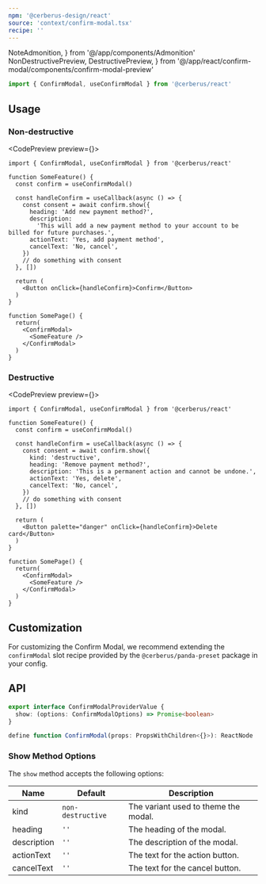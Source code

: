 ```yaml
---
npm: '@cerberus-design/react'
source: 'context/confirm-modal.tsx'
recipe: ''
---
```


  NoteAdmonition,
} from '@/app/components/Admonition'
  NonDestructivePreview,
  DestructivePreview,
} from '@/app/react/confirm-modal/components/confirm-modal-preview'

```ts
import { ConfirmModal, useConfirmModal } from '@cerberus/react'
```

## Usage

### Non-destructive

<CodePreview preview={<NonDestructivePreview />}>
```tsx title="some-page.tsx"
import { ConfirmModal, useConfirmModal } from '@cerberus/react'

function SomeFeature() {
  const confirm = useConfirmModal()

  const handleConfirm = useCallback(async () => {
    const consent = await confirm.show({
      heading: 'Add new payment method?',
      description:
        'This will add a new payment method to your account to be billed for future purchases.',
      actionText: 'Yes, add payment method',
      cancelText: 'No, cancel',
    })
    // do something with consent
  }, [])

  return (
    <Button onClick={handleConfirm}>Confirm</Button>
  )
}

function SomePage() {
  return(
    <ConfirmModal>
      <SomeFeature />
    </ConfirmModal>
  )
}
```
</CodePreview>

### Destructive

<CodePreview preview={<DestructivePreview />}>
```tsx title="some-page.tsx" {8}
import { ConfirmModal, useConfirmModal } from '@cerberus/react'

function SomeFeature() {
  const confirm = useConfirmModal()

  const handleConfirm = useCallback(async () => {
    const consent = await confirm.show({
      kind: 'destructive',
      heading: 'Remove payment method?',
      description: 'This is a permanent action and cannot be undone.',
      actionText: 'Yes, delete',
      cancelText: 'No, cancel',
    })
    // do something with consent
  }, [])

  return (
    <Button palette="danger" onClick={handleConfirm}>Delete card</Button>
  )
}

function SomePage() {
  return(
    <ConfirmModal>
      <SomeFeature />
    </ConfirmModal>
  )
}
```
</CodePreview>

## Customization

For customizing the Confirm Modal, we recommend extending the `confirmModal` slot recipe provided by the `@cerberus/panda-preset` package in your config.

## API

```ts showLineNumbers=false
export interface ConfirmModalProviderValue {
  show: (options: ConfirmModalOptions) => Promise<boolean>
}

define function ConfirmModal(props: PropsWithChildren<{}>): ReactNode
````

### Show Method Options

The `show` method accepts the following options:

| Name     | Default | Description                            |
| -------- | ------- | -------------------------------------- |
| kind | `non-destructive` | The variant used to theme the modal.           |
| heading | `''` | The heading of the modal. |
| description | `''` | The description of the modal. |
| actionText | `''` | The text for the action button. |
| cancelText | `''` | The text for the cancel button. |
